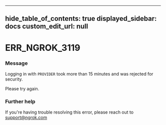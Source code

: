 
---
hide_table_of_contents: true
displayed_sidebar: docs
custom_edit_url: null
---


# ERR_NGROK_3119

### Message
Logging in with `PROVIDER` took more than 15 minutes and was rejected for security.

Please try again.

### Further help
If you're having trouble resolving this error, please reach out to [support@ngrok.com](mailto:support@ngrok.com?subject=Help%20with%20ERR_NGROK_3119)


<ErrorDetails error='err_ngrok_3119' />
